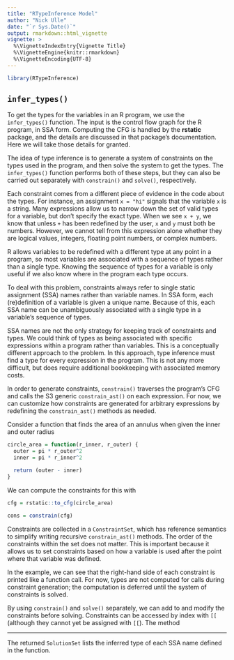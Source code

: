 ```yaml
---
title: "RTypeInference Model"
author: "Nick Ulle"
date: "`r Sys.Date()`"
output: rmarkdown::html_vignette
vignette: >
  %\VignetteIndexEntry{Vignette Title}
  %\VignetteEngine{knitr::rmarkdown}
  %\VignetteEncoding{UTF-8}
---
```


```r
library(RTypeInference)
```

## `infer_types()`

To get the types for the variables in an R program, we use the `infer_types()`
function. The input is the control flow graph for the R program, in SSA form.
Computing the CFG is handled by the __rstatic__ package, and the details are
discussed in that package's documentation. Here we will take those details for
granted.

The idea of type inference is to generate a system of constraints on the types
used in the program, and then solve the system to get the types. The
`infer_types()` function performs both of these steps, but they can also be
carried out separately with `constrain()` and `solve()`, respectively.

Each constraint comes from a different piece of evidence in the code about the
types. For instance, an assignment `x = "hi"` signals that the variable `x` is
a string. Many expressions allow us to narrow down the set of valid types for a
variable, but don't specify the exact type. When we see `x + y`, we know that
unless `+` has been redefined by the user, `x` and `y` must both be numbers.
However, we cannot tell from this expression alone whether they are logical
values, integers, floating point numbers, or complex numbers.

R allows variables to be redefined with a different type at any point in a
program, so most variables are associated with a sequence of types rather than
a single type. Knowing the sequence of types for a variable is only useful if
we also know where in the program each type occurs.

To deal with this problem, constraints always refer to single static assignment
(SSA) names rather than variable names. In SSA form, each (re)definition of a
variable is given a unique name. Because of this, each SSA name can be
unambiguously associated with a single type in a variable's sequence of types.

SSA names are not the only strategy for keeping track of constraints and types.
We could think of types as being associated with specific expressions within a
program rather than variables. This is a conceptually different approach to the
problem. In this approach, type inference must find a type for every expression
in the program. This is not any more difficult, but does require additional
bookkeeping with associated memory costs.

In order to generate constraints, `constrain()` traverses the program's CFG and
calls the S3 generic `constrain_ast()` on each expression. For now, we can
customize how constraints are generated for arbitrary expressions by redefining
the `constrain_ast()` methods as needed.

<!-- FIXME: Need a better example! -->
Consider a function that finds the area of an annulus when given the inner and
outer radius

```r
circle_area = function(r_inner, r_outer) {
  outer = pi * r_outer^2
  inner = pi * r_inner^2

  return (outer - inner)
}
```

We can compute the constraints for this with

```r
cfg = rstatic::to_cfg(circle_area)

cons = constrain(cfg)
```

Constraints are collected in a `ConstraintSet`, which has reference semantics
to simplify writing recursive `constrain_ast()` methods. The order of the
constraints within the set does not matter. This is important because it allows
us to set constraints based on how a variable is used after the point where
that variable was defined.

In the example, we can see that the right-hand side of each constraint is
printed like a function call. For now, types are not computed for calls during
constraint generation; the computation is deferred until the system of
constraints is solved.

By using `constrain()` and `solve()` separately, we can add to and modify the
constraints before solving. Constraints can be accessed by index with `[[`
(although they cannot yet be assigned with `[[`). The method 

---

The returned `SolutionSet` lists the inferred type of each SSA name defined in
the function.


<!-- FIXME: OTHER STUFF
The `add` function is _polymorphic_: the arguments are not constrained to any
particular type. In other words, `add(3, 4)`, where both arguments are
integers, will work just as well as `add(3.1, 5+1i)`, where the arguments are a
real and a complex number.
-->


